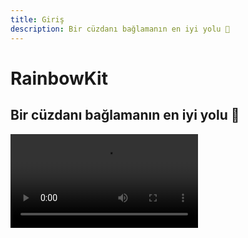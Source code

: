 ```yaml
---
title: Giriş
description: Bir cüzdanı bağlamanın en iyi yolu 🌈
---
```


# RainbowKit

## Bir cüzdanı bağlamanın en iyi yolu 🌈

<Video src="https://rainbowme-res.cloudinary.com/video/upload/v1657717102/rainbowkit/site-assets/rainbowkit-video-final-3_dehldu.mp4" />

RainbowKit, Dapp'ınıza cüzdan bağlantısı eklemeyi kolaylaştıran bir [React](https://reactjs.org/) kütüphanesidir. Anlaşılır, duyarlı ve özelleştirilebilir.

### Özellikler

#### Cüzdan yönetimi

Dapp'ınız için hazır cüzdan yönetimi. Cüzdanların bağlantısını ve bağlantısının kesilmesini yönetmenin yanı sıra, RainbowKit çok sayıda cüzdanı destekler, bağlantı zincirlerini değiştirir, adresleri ENS'ye çözer, bakiyeyi gösterir ve çok daha fazlasını yapar!

#### Özelleştirilebilir

RainbowKit UI'yi markanıza uyacak şekilde ayarlayabilirsiniz. Birkaç önceden tanımlanmış vurgu rengi ve kenar yarıçapı konfigürasyonlarından seçim yapabilirsiniz. Daha ileri düzey kullanım durumları için, tamamen özelleştirilebilir bir tema sağlayabilir, kendi düğmenizi oluşturabilir ve belirli özellikleri atlayabilirsiniz. Karanlık mod dahil.

#### Endüstri standartları

Çoğu ürünle daha iyi uyumluluk için, [viem](https://viem.sh) ve [wagmi](https://wagmi.sh/) — alanında en yaygın kullanılan kütüphanelere güveniyoruz.

### Topluluk

Topluluğun RainbowKit'i benimseme, sorunları belirtme ve geri bildirim sağlama konusunda heyecanlıyız. Bir özellik isteği, hata raporu veya sergileyecek bir proje olup olmadığına bakılmaksızın, lütfen katılın!

-   Bir [issue]oluşturun (https://github.com/rainbow-me/rainbowkit/issues)
-   Takip edin [Twitter](https://twitter.com/rainbowdotme)
-   Paylaşın [feedback](https://github.com/rainbow-me/rainbowkit/discussions/new?category=feedback)
-   Deneyin [Codesandbox](https://codesandbox.io/p/sandbox/github/rainbow-me/rainbowkit/tree/main/examples/with-next)
